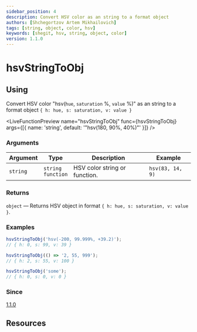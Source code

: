 ```yaml
---
sidebar_position: 4
description: Convert HSV color as an string to a format object
authors: [Shchegortzov Artem Mikhailovich]
tags: [string, object, color, hsv]
keywords: [shegit, hsv, string, object, color]
version: 1.1.0
---
```




# hsvStringToObj

## Using

Convert HSV color "hsv(`hue`, `saturation` %, `value` %)" as an string to a format object `{ h: hue, s: saturation, v: value }`

<LiveFunctionPreview
  name="hsvStringToObj"
  func={hsvStringToObj}
  args={[{ name: 'string', default: '"hsv(180, 90%, 40%)"' }]}
/>

### Arguments

| Argument | Type                       | Description                   | Example          |
| -------- | -------------------------- | ----------------------------- | ---------------- |
| `string` | `string` <br /> `function` | HSV color string or function. | `hsv(83, 14, 9)` |

### Returns

`object` — Returns HSV object in format `{ h: hue, s: saturation, v: value }`.

### Examples

```js
hsvStringToObj('hsv(-200, 99.999%, +39.2)');
// { h: 0, s: 99, v: 39 }

hsvStringToObj(() => '2, 55, 999');
// { h: 2, s: 55, v: 100 }

hsvStringToObj('some');
// { h: 0, s: 0, v: 0 }
```

### Since

[1.1.0](https://www.npmjs.com/package/shegit/v/1.1.0)

## Resources

<div style={{ display: 'flex', gap: 20 }}>
  <GitHubResourceButton linkPath={constants.resourceLinkPath} />
</div>
